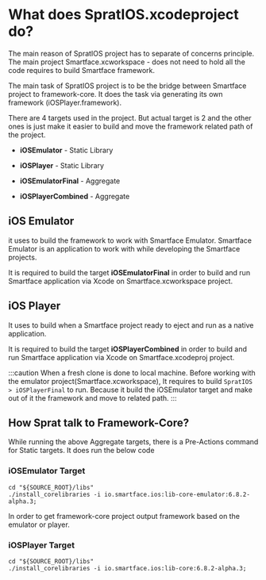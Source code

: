 
# What does SpratIOS.xcodeproject do?

The main reason of SpratIOS project has to separate of concerns principle. The main project Smartface.xcworkspace - does not need to hold all the code requires to build Smartface framework.

The main task of SpratIOS project is to be the bridge between Smartface project to framework-core. It does the task via generating its own framework (iOSPlayer.framework).

There are 4 targets used in the project. But actual target is 2 and the other ones is just make it easier to build and move the framework related path of the project.

- **iOSEmulator** - Static Library

- **iOSPlayer** - Static Library

- **iOSEmulatorFinal** - Aggregate

- **iOSPlayerCombined** - Aggregate

## iOS Emulator

it uses to build the framework to work with Smartface Emulator. Smartface Emulator is an application to work with while developing the Smartface projects.

It is required to build the target **iOSEmulatorFinal** in order to build and run Smartface application via Xcode on Smartface.xcworkspace project.

## iOS Player

It uses to build when a Smartface project ready to eject and run as a native application.

It is required to build the target **iOSPlayerCombined** in order to build and run Smartface application via Xcode on Smartface.xcodeproj project.


:::caution
When a fresh clone is done to local machine. Before working with the emulator project(Smartface.xcworkspace), It requires to build `SpratIOS > iOSPlayerFinal` to run. Because it build the iOSEmulator target and make out of it the framework and move to related path.
:::

## How Sprat talk to Framework-Core?

While running the above Aggregate targets, there is a Pre-Actions command for Static targets. It does run the below code

### iOSEmulator Target

```console showLineNumbers
cd "${SOURCE_ROOT}/libs"
./install_corelibraries -i io.smartface.ios:lib-core-emulator:6.8.2-alpha.3;
```
In order to get framework-core project output framework based on the emulator or player.

### iOSPlayer Target

```console showLineNumbers
cd "${SOURCE_ROOT}/libs"
./install_corelibraries -i io.smartface.ios:lib-core:6.8.2-alpha.3;
```

<Screenshot url="https://cdn.smartface.io/internal-docs/ios/how-sprat-talk-to-framework-core.png"></Screenshot>

